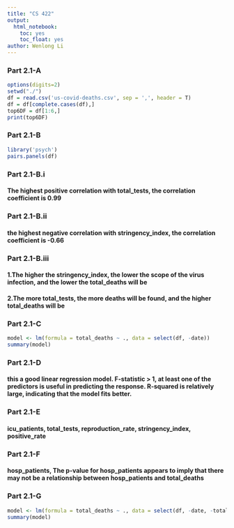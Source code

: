 ```yaml
---
title: "CS 422"
output: 
  html_notebook:
    toc: yes
    toc_float: yes
author: Wenlong Li
---
```


### Part 2.1-A

```r
options(digits=2)
setwd("./")
df = read.csv('us-covid-deaths.csv', sep = ',', header = T)
df = df[complete.cases(df),]
top6DF = df[1:6,]
print(top6DF)
```
### Part 2.1-B
```r
library('psych')
pairs.panels(df)
```
### Part 2.1-B.i
#### The highest positive correlation with total_tests, the correlation coefficient is 0.99
### Part 2.1-B.ii
####  the highest negative correlation with stringency_index, the correlation coefficient is -0.66
### Part 2.1-B.iii
#### 1.The higher the stringency_index, the lower the scope of the virus infection, and the lower the total_deaths will be
#### 2.The more total_tests, the more deaths will be found, and the higher total_deaths will be

### Part 2.1-C
```r
model <- lm(formula = total_deaths ~ ., data = select(df, -date))
summary(model)
```
### Part 2.1-D
#### this a good linear regression model.  F-statistic > 1, at least one of the predictors is useful in predicting the response. R-squared is relatively large, indicating that the model fits better.

### Part 2.1-E
#### icu_patients, total_tests, reproduction_rate, stringency_index, positive_rate

### Part 2.1-F
#### hosp_patients, The p-value for hosp_patients appears to imply that there may not be a relationship between hosp_patients and total_deaths

### Part 2.1-G
```r
model <- lm(formula = total_deaths ~ ., data = select(df, -date, -total_tests))
summary(model)
```









